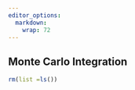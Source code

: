 ```yaml
---
editor_options: 
  markdown: 
    wrap: 72
---
```


## Monte Carlo Integration  
```r
rm(list =ls())
```

